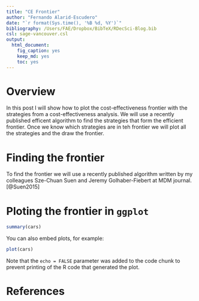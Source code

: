 ```yaml
---
title: "CE Frontier"
author: "Fernando Alarid-Escudero"
date: "`r format(Sys.time(), '%B %d, %Y')`"
bibliography: /Users/FAE/Dropbox/BibTeX/RDecSci-Blog.bib
csl: sage-vancouver.csl
output: 
  html_document: 
    fig_caption: yes
    keep_md: yes
    toc: yes
---
```


# Overview
In this post I will show how to plot the cost-effectiveness frontier with the strategies from a cost-effectiveness analysis. We will use a recently published efficent algorithm to find the strategies that form the efficient frontier. Once we know which strategies are in teh frontier we will plot all the strategies and the draw the frontier.

# Finding the frontier
To find the frontier we will use a recently published algorithm written by my colleagues Sze-Chuan Suen and Jeremy Golhaber-Fiebert at MDM journal.[@Suen2015]

# Ploting the frontier in `ggplot`

```r
summary(cars)
```

You can also embed plots, for example:

```r
plot(cars)
```

Note that the `echo = FALSE` parameter was added to the code chunk to prevent printing of the R code that generated the plot.

# References
